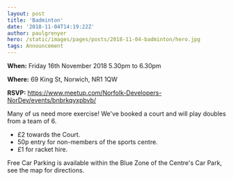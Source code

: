 ```yaml
---
layout: post
title: 'Badminton'
date: '2018-11-04T14:19:22Z'
author: paulgrenyer
hero: /static/images/pages/posts/2018-11-04-badminton/hero.jpg
tags: Announcement
---
```


**When:** Friday 16th November 2018 5.30pm to 6.30pm

**Where:** 69 King St, Norwich, NR1 1QW

**RSVP:** <https://www.meetup.com/Norfolk-Developers-NorDev/events/bnbrkqyxpbvb/>

Many of us need more exercise! We've booked a court and will play doubles from a team of 6.

- £2 towards the Court.
- 50p entry for non-members of the sports centre.
- £1 for racket hire.

Free Car Parking is available within the Blue Zone of the Centre's Car Park, see the map for directions.